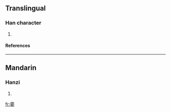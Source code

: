 ==Translingual==
===Han character===
{{Han char|rn=38|rad=女|as=12|sn=15|four=|canj=廿中心女 (TLPV)}}
# {{defn|Han|sort=女12}}
====References====
{{Han ref|kx=0271.290|dkj=06737|hdz=21079.100|uh=5B0A|ud=23306}}

----
==Mandarin==
===Hanzi===
{{cmn-hanzi|pin=[[yàn]] ([[yan4]])|wg=yen<sup>4</sup>}}
# {{defn|Mandarin}}

[[fr:嬊]]